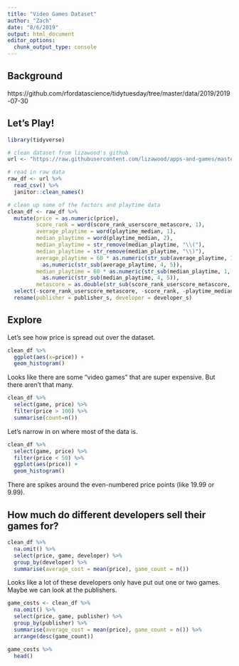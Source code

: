 ```yaml
---
title: "Video Games Dataset"
author: "Zach"
date: "8/6/2019"
output: html_document
editor_options: 
  chunk_output_type: console
---
```


## Background

https://github.com/rfordatascience/tidytuesday/tree/master/data/2019/2019-07-30

## Let's Play!

```r
library(tidyverse)
```

```r
# clean dataset from lizawood's github
url <- "https://raw.githubusercontent.com/lizawood/apps-and-games/master/PC_Games/PCgames_2004_2018_raw.csv"

# read in raw data
raw_df <- url %>% 
  read_csv() %>% 
  janitor::clean_names() 

# clean up some of the factors and playtime data
clean_df <- raw_df %>% 
  mutate(price = as.numeric(price),
         score_rank = word(score_rank_userscore_metascore, 1),
         average_playtime = word(playtime_median, 1),
         median_playtime = word(playtime_median, 2),
         median_playtime = str_remove(median_playtime, "\\("),
         median_playtime = str_remove(median_playtime, "\\)"),
         average_playtime = 60 * as.numeric(str_sub(average_playtime, 1, 2)) +
           as.numeric(str_sub(average_playtime, 4, 5)),
         median_playtime = 60 * as.numeric(str_sub(median_playtime, 1, 2)) +
           as.numeric(str_sub(median_playtime, 4, 5)),
         metascore = as.double(str_sub(score_rank_userscore_metascore, start = -4, end = -3))) %>% 
  select(-score_rank_userscore_metascore, -score_rank, -playtime_median) %>% 
  rename(publisher = publisher_s, developer = developer_s)
```

## Explore

Let's see how price is spread out over the dataset.

```r
clean_df %>%
  ggplot(aes(x=price)) +
  geom_histogram()
```

Looks like there are some "video games" that are super expensive. But there aren't that many.

```r
clean_df %>%
  select(game, price) %>%
  filter(price > 100) %>%
  summarise(count=n())
```

Let's narrow in on where most of the data is.

```r
clean_df %>%
  select(game, price) %>%
  filter(price < 50) %>%
  ggplot(aes(price)) +
  geom_histogram()
```

There are spikes around the even-numbered price points (like 19.99 or 9.99).

## How much do different developers sell their games for?

```r
clean_df %>%
  na.omit() %>%
  select(price, game, developer) %>%
  group_by(developer) %>%
  summarise(average_cost = mean(price), game_count = n())
```

Looks like a lot of these developers only have put out one or two games. Maybe we can look at the publishers.

```r
game_costs <- clean_df %>%
  na.omit() %>%
  select(price, game, publisher) %>%
  group_by(publisher) %>%
  summarise(average_cost = mean(price), game_count = n()) %>%
  arrange(desc(game_count))
```

```r
game_costs %>%
  head()
```

